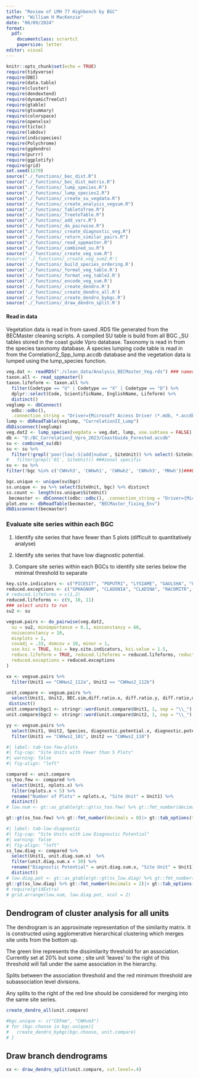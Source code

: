 ```yaml
---
title: "Review of LMH 77 Highbench by BGC"
author: "William H MacKenzie"
date: "06/09/2024"
format: 
  pdf: 
    documentclass: scrartcl
    papersize: letter
editor: visual
---
```


```r
knitr::opts_chunk$set(echo = TRUE)
require(tidyverse)
require(DBI)
require(data.table)
require(cluster)
require(dendextend)
require(dynamicTreeCut)
require(gtable)
require(gtsummary)
require(colorspace)
require(openxlsx)
require(tictoc)
require(labdsv)
require(indicspecies)
require(Polychrome)
require(ggdendro)
require(purrr)
require(ggplotify)
require(grid)
set.seed(1279)
source("./_functions/_bec_dist.R")
source("./_functions/_bec_dist_matrix.R")
source("./_functions/_lump_species.R")
source("./_functions/_lump_species2.R")
source("./_functions/_create_su_vegdata.R")
source("./_functions/_create_analysis_vegsum.R")
source("./_functions/_TabletoTree.R")
source("./_functions/_TreetoTable.R")
source("./_functions/_add_vars.R")
source("./_functions/_do_pairwise.R")
source("./_functions/_create_diagnostic_veg.R")
source("./_functions/_return_similar_pairs.R")
source("./_functions/_read_sppmaster.R")
source("./_functions/_combined_su.R")
source("./_functions/_create_veg_sum.R")
#source('./_functions/_create_veg_sum2.R')
source('./_functions/_build_species_ordering.R')
source('./_functions/_format_veg_table.R')
source('./_functions/_format_veg_table2.R')
source('./_functions/_encode_veg_sum.R')
source('./_functions/_create_dendro.R')
source('./_functions/_create_dendro_all.R')
source('./_functions/_create_dendro_bybgc.R')
source('./_functions/_draw_dendro_split.R')
```

#### Read in data

Vegetation data is read in from saved .RDS file generated from the BECMaster cleaning scripts. A compiled SU table is build from all BGC \_SU tables stored in the coast guide Vpro database. Taxonomy is read in from the species taxonomy database. A species lumping code table is read in from the Correlation2_Spp_lump.accdb database and the vegetation data is lumped using the lump_species function.

```r
veg.dat <- readRDS("./clean_data/Analysis_BECMaster_Veg.rds") ### named veg.dat
taxon.all <- read_sppmaster()
taxon.lifeform <- taxon.all %>%
  filter(Codetype == "U" | Codetype == "X" | Codetype == "D") %>%
  dplyr::select(Code, ScientificName, EnglishName, Lifeform) %>%
  distinct()
veglump <- dbConnect(
  odbc::odbc(),
  .connection_string = "Driver={Microsoft Access Driver (*.mdb, *.accdb)}; DBQ=D:/BC_Correlation2_Vpro_2023/Correlation2_Spp_lump.accdb;")
lump <- dbReadTable(veglump, "CorrelationII_Lump")
dbDisconnect(veglump)
veg.dat2 <- lump_species(vegdata = veg.dat, lump, use.subtaxa = FALSE)
db <- "D:/BC_Correlation2_Vpro_2023/CoastGuide_Forested.accdb"
su <- combined_su(db)
su <- su %>%
  filter(!grepl('poor|low|-S|add|nudum', SiteUnit)) %>% select(-SiteUnit.orig) %>% arrange(SiteUnit)
#   filter(grepl('01', SiteUnit)) ###zonal specific
su <- su %>%
filter(!bgc %in% c('CWHvh3', 'CWHwh1', 'CWHwh2', 'CWHvh3', 'MHwh'))###BGC specific|CWHms

bgc.unique <- unique(su$bgc)
ss.unique <- su %>% select(SiteUnit, bgc) %>% distinct
ss.count <- length(ss.unique$SiteUnit)
 becmaster <- dbConnect(odbc::odbc(), .connection_string = "Driver={Microsoft Access Driver (*.mdb, *.accdb)}; DBQ=D:/BC_Correlation2_Vpro_2023/BECMaster_fixing.accdb;")
plot.env <- dbReadTable(becmaster, "BECMaster_fixing_Env")
dbDisconnect(becmaster)

```

### Evaluate site series within each BGC

1.  Identify site series that have fewer than 5 plots (difficult to quantitatively analyse)

2.  Identify site series that have low diagnostic potential.

3.  Compare site series within each BGCs to identify site series below the minimal threshold to separate

```r

key.site.indicators <- c("PICESIT", "POPUTRI", "LYSIAME", "GAULSHA", "OPLOHOR", "ELLIPYR","ATHYFIL", "RUBUSPE", "EQUIARV", "GYMNDRY", "VALESIT", "CASSMER", "LUETPEC", "POLYMUN", "STRUSPI", "RHODGRO", "EMPENIG")#,  "TIARELLA", "DRYOEXP" )
reduced.exceptions <- c("SPHAGNUM", "CLADONIA", "CLADINA", "RACOMITR", "MNIUM")
# reduced.lifeforms = c(1,2)
reduced.lifeforms <- c(9, 10, 11)
### select units to run
su2 <- su

vegsum.pairs <- do_pairwise(veg.dat2,
  su = su2, minimportance = 0.1, minconstancy = 60,
  noiseconstancy = 10,
  minplots = 1,
  covadj = .33, domcov = 10, minor = 1,
  use.ksi = TRUE, ksi = key.site.indicators, ksi.value = 1.5,
  reduce.lifeform = TRUE, reduced.lifeforms = reduced.lifeforms, reduction = .1,
  reduced.exceptions = reduced.exceptions
)

xx <- vegsum.pairs %>%
  filter(Unit1 == "CWHws2_112a", Unit2 == "CWHws2_112b")

unit.compare <- vegsum.pairs %>%
  select(Unit1, Unit2, BEC.sim,diff.ratio.x, diff.ratio.y, diff.ratio,diff.ratio.mean, diff.ratio.min, nplots.x, unit.diag.sum.x) %>% filter(nplots.x>0) %>% 
 distinct()
unit.compare$bgc1 <- stringr::word(unit.compare$Unit1, 1, sep = "\\_")
unit.compare$bgc2 <- stringr::word(unit.compare$Unit2, 1, sep = "\\_")

yy <- vegsum.pairs %>% 
  select(Unit1, Unit2, Species, diagnostic.potential.x, diagnostic.potential.y, diff.pts.x, diff.pts.y, sum.shared.diag,diff.tot.x, diff.tot.y,  diff.ratio.x, diff.ratio.y, diff.ratio,diff.ratio.mean, diff.ratio.min) %>% 
  filter(Unit1 == "CWHws2_101", Unit2 == "CWHws2_110")

```

```r
#| label: tab-too-few-plots
#| fig-cap: "Site Units with Fewer than 5 Plots"
#| warning: false
#| fig-align: "left"

compared <- unit.compare
ss_too.few <- compared %>%
  select(Unit1, nplots.x) %>% 
  filter(nplots.x < 5) %>% 
  rename("Number of Plots" = nplots.x, "Site Unit" = Unit1) %>% 
  distinct()
# low.num <- gt::as_gtable(gt::gt(ss_too.few) %>% gt::fmt_number(decimals = 0)|> gt::tab_options(table.font.size = 10), plot = TRUE)

gt::gt(ss_too.few) %>% gt::fmt_number(decimals = 0)|> gt::tab_options(table.font.size = 10)
```

```r
#| label: tab-low-diagnostic
#| fig-cap: "Site Units with Low Diagnostic Potential"
#| warning: false
#| fig-align: "left"
ss_low.diag <- compared %>%
  select(Unit1, unit.diag.sum.x)  %>% 
  filter(unit.diag.sum.x < 30) %>% 
  rename("Diagnostic Potential" = unit.diag.sum.x, "Site Unit" = Unit1) %>%
  distinct()
# low.diag.pot <- gt::as_gtable(gt::gt(ss_low.diag) %>% gt::fmt_number(decimals = 2)|> gt::tab_options(table.font.size = 10), plot = TRUE)
gt::gt(ss_low.diag) %>% gt::fmt_number(decimals = 2)|> gt::tab_options(table.font.size = 10)
# require(gridExtra)
# grid.arrange(low.num, low.diag.pot, ncol = 2)
```

## Dendrogram of cluster analysis for all units

The dendrogram is an approximate representation of the similarity matrix. It is constructed using agglomerative hierarchical clustering which merges site units from the bottom up.

The green line represents the dissimilarity threshold for an association. Currently set at 20% but some ; site unit 'leaves' to the right of this threshold will fall under the same association in the hierarchy.

Splits between the association threshold and the red minimum threshold are subassociation level divisions.

Any splits to the right of the red line should be considered for merging into the same site series.

```r

create_dendro_all(unit.compare)

#bgc.unique <- c("CDFmm", "CWHvm3")
# for (bgc.choose in bgc.unique){
#   create_dendro_bybgc(bgc.choose, unit.compare)
# }
```

## Draw branch dendrograms

```r

xx <- draw_dendro_split(unit.compare, cut.level=.4)
```
